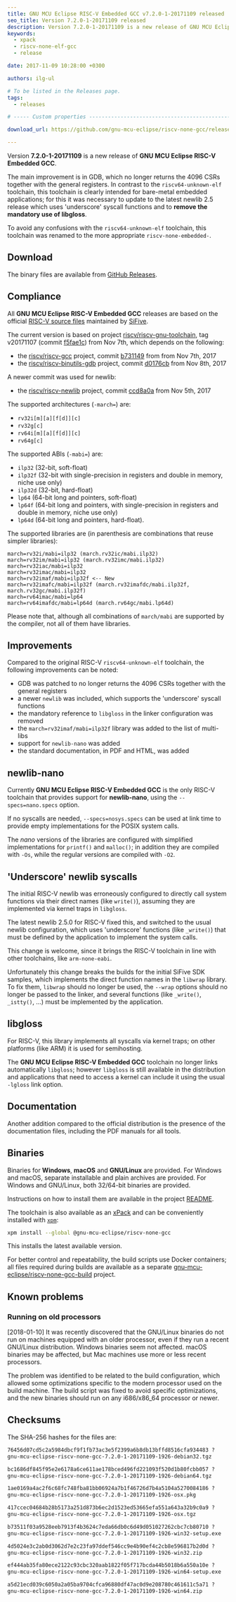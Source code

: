 ```yaml
---
title: GNU MCU Eclipse RISC-V Embedded GCC v7.2.0-1-20171109 released
seo_title: Version 7.2.0-1-20171109 released
description: Version 7.2.0-1-20171109 is a new release of GNU MCU Eclipse RISC-V Embedded GCC.
keywords:
  - xpack
  - riscv-none-elf-gcc
  - release

date: 2017-11-09 10:28:00 +0300

authors: ilg-ul

# To be listed in the Releases page.
tags:
  - releases

# ----- Custom properties -----------------------------------------------------

download_url: https://github.com/gnu-mcu-eclipse/riscv-none-gcc/releases/tag/v7.2.0-1-20171109/

---
```



Version **7.2.0-1-20171109** is a new release of **GNU MCU Eclipse RISC-V Embedded GCC**.

<!-- truncate -->

<PageMetadata title={frontMatter.seo_title} />

The main improvement is in GDB, which no longer returns the 4096 CSRs together with the general registers. In contrast to the `riscv64-unknown-elf` toolchain, this toolchain is clearly intended for bare-metal embedded applications; for this it was necessary to  update to the latest newlib 2.5 release which uses 'underscore' syscall functions and to **remove the mandatory use of libgloss**.

To avoid any confusions with the `riscv64-unknown-elf` toolchain, this toolchain was renamed to the more appropriate `riscv-none-embedded-`.

## Download

The binary files are available from <a href={frontMatter.download_url}>GitHub Releases</a>.

## Compliance

All **GNU MCU Eclipse RISC-V Embedded GCC** releases are based on the official [RISC-V source files](https://github.com/riscv/riscv-gcc) maintained by [SiFive](https://www.sifive.com).

The current version is based on project [riscv/riscv-gnu-toolchain](https://github.com/riscv/riscv-gnu-toolchain), tag v20171107 (commit [f5fae1c](https://github.com/riscv/riscv-gnu-toolchain/tree/v20171107)) from Nov 7th, which depends on the following:

- the [riscv/riscv-gcc](https://github.com/riscv/riscv-gcc) project, commit [b731149](https://github.com/riscv/riscv-gcc/commit/b731149757b93ddc80e6e4b5483a6931d5f9ad60) from from Nov 7th, 2017
- the [riscv/riscv-binutils-gdb](https://github.com/riscv/riscv-binutils-gdb) project, commit [d0176cb](https://github.com/riscv/riscv-binutils-gdb/commit/d0176cb1653b2dd3849861453ee90a52caefa95a) from Nov 8th, 2017

A newer commit was used for newlib:

- the [riscv/riscv-newlib](https://github.com/riscv/riscv-newlib) project, commit [ccd8a0a](https://github.com/riscv/riscv-newlib/commit/f2ab66c9c1c90f74959ff47394b74dfaacdb125f) from Nov 5th, 2017

The supported architectures (`-march=`) are:

* `rv32i[m][a][f[d]][c]`
* `rv32g[c]`
* `rv64i[m][a][f[d]][c]`
* `rv64g[c]`

The supported ABIs (`-mabi=`) are:

* `ilp32` (32-bit, soft-float)
* `ilp32f` (32-bit with single-precision in registers and double in memory, niche use only)
* `ilp32d` (32-bit, hard-float)
* `lp64` (64-bit long and pointers, soft-float)
* `lp64f` (64-bit long and pointers, with single-precision in registers and double in memory, niche use only)
* `lp64d` (64-bit long and pointers, hard-float).

The supported libraries are (in parenthesis are combinations that reuse simpler libraries):

```console
march=rv32i/mabi=ilp32 (march.rv32ic/mabi.ilp32)
march=rv32im/mabi=ilp32 (march.rv32imc/mabi.ilp32)
march=rv32iac/mabi=ilp32
march=rv32imac/mabi=ilp32
march=rv32imaf/mabi=ilp32f <-- New
march=rv32imafc/mabi=ilp32f (march.rv32imafdc/mabi.ilp32f, march.rv32gc/mabi.ilp32f)
march=rv64imac/mabi=lp64
march=rv64imafdc/mabi=lp64d (march.rv64gc/mabi.lp64d)
```

Please note that, although all combinations of `march/mabi` are supported by the compiler, not all of them have libraries.

## Improvements

Compared to the original RISC-V `riscv64-unknown-elf` toolchain, the following improvements can be noted:

* GDB was patched to no longer returns the 4096 CSRs together with the general registers
* a newer `newlib` was included, which supports the 'underscore' syscall functions
* the mandatory reference to `libgloss` in the linker configuration was removed
* the `march=rv32imaf/mabi=ilp32f` library was added to the list of multi-libs
* support for `newlib-nano` was added
* the standard documentation, in PDF and HTML, was added

## newlib-nano

Currently **GNU MCU Eclipse RISC-V Embedded GCC** is the only RISC-V toolchain that provides support for **newlib-nano**, using the `--specs=nano.specs` option.

If no syscalls are needed, `--specs=nosys.specs` can be used at link time to provide empty implementations for the POSIX system calls.

The _nano_ versions of the libraries are configured with simplified implementations for `printf()` and `malloc()`; in addition they are compiled with `-Os`, while the regular versions are compiled with `-O2`.

## 'Underscore' newlib syscalls

The initial RISC-V newlib was erroneously configured to directly call system functions via their direct names (like `write()`), assuming they are implemented via kernel traps in `libgloss`.

The latest newlib 2.5.0 for RISC-V fixed this, and switched to the usual newlib configuration, which uses 'underscore' functions (like `_write()`) that must be defined by the application to implement the system calls.

This change is welcome, since it brings the RISC-V toolchain in line with other toolchains, like `arm-none-eabi`.

Unfortunately this change breaks the builds for the initial SiFive SDK samples, which implements the direct function names in the `libwrap` library. To fix them, `libwrap` should no longer be used, the `--wrap` options should no longer be passed to the linker, and several functions (like `_write()`, `_istty()`, ...) must be implemented by the application.

## libgloss

For RISC-V, this library implements all syscalls via kernel traps; on other platforms (like ARM) it is used for semihosting.

The **GNU MCU Eclipse RISC-V Embedded GCC** toolchain no longer links automatically `libgloss`; however  `libgloss` is still available in the distribution and applications that need to access a kernel can include it using the usual `-lgloss` link option.

## Documentation

Another addition compared to the official distribution is the presence of the documentation files, including the PDF manuals for all tools.

## Binaries

Binaries for **Windows**, **macOS** and **GNU/Linux** are provided. For Windows and macOS, separate installable and plain archives are provided. For Windows and GNU/Linux, both 32/64-bit binaries are provided.

Instructions on how to install them are available in the project [README](https://github.com/xpack-dev-tools/riscv-none-embed-gcc-xpack).

The toolchain is also available as an [xPack](https://www.npmjs.com/package/@gnu-mcu-eclipse/riscv-none-gcc) and can be conveniently installed with [`xpm`](https://www.npmjs.com/package/xpm):

```sh
xpm install --global @gnu-mcu-eclipse/riscv-none-gcc
```

This installs the latest available version.

For better control and repeatability, the build scripts use Docker containers; all files required during builds are available as a separate [gnu-mcu-eclipse/riscv-none-gcc-build](https://github.com/gnu-mcu-eclipse/riscv-none-gcc-build) project.

## Known problems

### Running on old processors

[2018-01-10] It was recently discovered that the GNU/Linux binaries do not run on machines equipped with an older processor, even if they run a recent GNU/Linux distribution. Windows binaries seem not affected. macOS binaries may be affected, but Mac machines use more or less recent processors.

The problem was identified to be related to the build configuration, which allowed some optimizations specific to the modern processor used on the build machine. The build script was fixed to avoid specific optimizations, and the new binaries should run on any i686/x86_64 processor or newer.

## Checksums

The SHA-256 hashes for the files are:

```txt
76456d07cd5c2a5984dbcf9f1fb73ac3e5f2399a6b8db13bffd8516cfa934483 ?
gnu-mcu-eclipse-riscv-none-gcc-7.2.0-1-20171109-1926-debian32.tgz

bc1686df845f95e2e6178a6ce611ae178bced496fd221093f520d1b80fcbb057 ?
gnu-mcu-eclipse-riscv-none-gcc-7.2.0-1-20171109-1926-debian64.tgz

1ae0169a4ac2f6c68fc748fba81bb06924a7b1f46726d7b4a5104a5270084186 ?
gnu-mcu-eclipse-riscv-none-gcc-7.2.0-1-20171109-1926-osx.pkg

417ccec04684b28b5173a251d873b6ec2d1523ed53665efa551a643a32b9c0a9 ?
gnu-mcu-eclipse-riscv-none-gcc-7.2.0-1-20171109-1926-osx.tgz

b73511f03a9528eeb7913f4b3624c7eda66db0c6d49d051027262cbc7cb80710 ?
gnu-mcu-eclipse-riscv-none-gcc-7.2.0-1-20171109-1926-win32-setup.exe

4d5024e3c2ab0d3062d7e2c23fa97ddef546cc9e4b90ef4c2cb8e596817b2d0d ?
gnu-mcu-eclipse-riscv-none-gcc-7.2.0-1-20171109-1926-win32.zip

ef444ab35fa80ece2122c93cbc320aab1822f05f717bcda44b5018b6a550a10e ?
gnu-mcu-eclipse-riscv-none-gcc-7.2.0-1-20171109-1926-win64-setup.exe

a5d21ecd039c6050a2a05ba9704cfca96880df47ac0d9e208780c461611c5a71 ?
gnu-mcu-eclipse-riscv-none-gcc-7.2.0-1-20171109-1926-win64.zip
```
